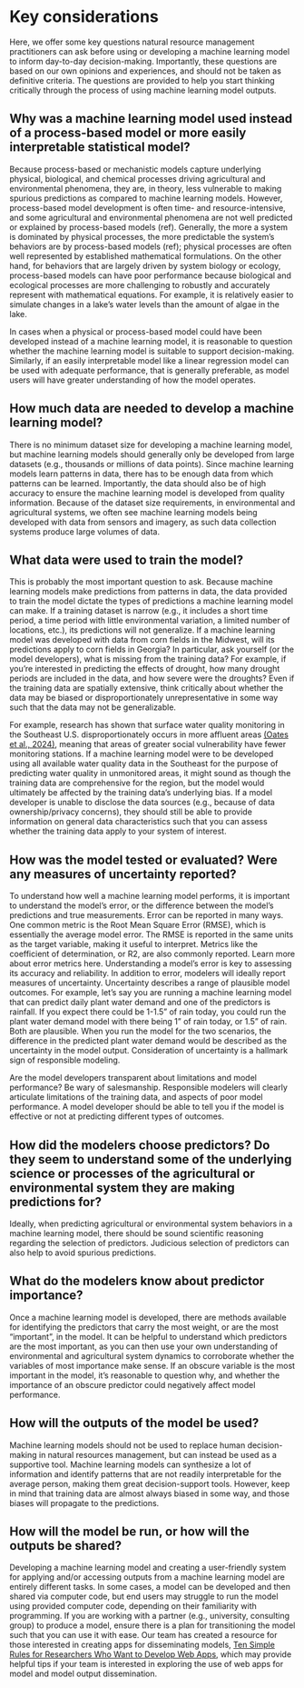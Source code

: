 # Key considerations

Here, we offer some key questions natural resource management practitioners can ask before using or developing a machine learning model to inform day-to-day decision-making. Importantly, these questions are based on our own opinions and experiences, and should not be taken as definitive criteria. The questions are provided to help you start thinking critically through the process of using machine learning model outputs. 

## Why was a machine learning model used instead of a process-based model or more easily interpretable statistical model?
Because process-based or mechanistic models capture underlying physical, biological, and chemical processes driving agricultural and environmental phenomena, they are, in theory, less vulnerable to making spurious predictions as compared to machine learning models. However, process-based model development is often time- and resource-intensive, and some agricultural and environmental phenomena are not well predicted or explained by process-based models (ref). Generally, the more a system is dominated by physical processes, the more predictable the system’s behaviors are by process-based models (ref); physical processes are often well represented by established mathematical formulations. On the other hand, for behaviors that are largely driven by system biology or ecology, process-based models can have poor performance because biological and ecological processes are more challenging to robustly and accurately represent with mathematical equations. For example, it is relatively easier to simulate changes in a lake’s water levels than the amount of algae in the lake. 

In cases when a physical or process-based model could have been developed instead of a machine learning model, it is reasonable to question whether the machine learning model is suitable to support decision-making. Similarly, if an easily interpretable model like a linear regression model can be used with adequate performance, that is generally preferable, as model users will have greater understanding of how the model operates.

## How much data are needed to develop a machine learning model? 
There is no minimum dataset size for developing a machine learning model, but machine learning models should generally only be developed from large datasets (e.g., thousands or millions of data points). Since machine learning models learn patterns in data, there has to be enough data from which patterns can be learned. Importantly, the data should also be of high accuracy to ensure the machine learning model is developed from quality information. Because of the dataset size requirements, in environmental and agricultural systems, we often see machine learning models being developed with data from sensors and imagery, as such data collection systems produce large volumes of data. 

## What data were used to train the model? 
This is probably the most important question to ask. Because machine learning models make predictions from patterns in data, the data provided to train the model dictate the types of predictions a machine learning model can make. If a training dataset is narrow (e.g., it includes a short time period, a time period with little environmental variation, a limited number of locations, etc.), its predictions will not generalize. If a machine learning model was developed with data from corn fields in the Midwest, will its predictions apply to corn fields in Georgia? In particular, ask yourself (or the model developers), what is missing from the training data? For example, if you’re interested in predicting the effects of drought, how many drought periods are included in the data, and how severe were the droughts? Even if the training data are spatially extensive, think critically about whether the data may be biased or disproportionately unrepresentative in some way such that the data may not be generalizable. 

For example, research has shown that surface water quality monitoring in the Southeast U.S. disproportionately occurs in more affluent areas [(Oates et al., 2024)](https://doi.org/10.22541/essoar.172191636.66550095/v2), meaning that areas of greater social vulnerability have fewer monitoring stations. If a machine learning model were to be developed using all available water quality data in the Southeast for the purpose of predicting water quality in unmonitored areas, it might sound as though the training data are comprehensive for the region, but the model would ultimately be affected by the training data’s underlying bias. If a model developer is unable to disclose the data sources (e.g., because of data ownership/privacy concerns), they should still be able to provide information on general data characteristics such that you can assess whether the training data apply to your system of interest.

## How was the model tested or evaluated? Were any measures of uncertainty reported?
To understand how well a machine learning model performs, it is important to understand the model’s error, or the difference between the model’s predictions and true measurements. Error can be reported in many ways. One common metric is the Root Mean Square Error (RMSE), which is essentially the average model error. The RMSE is reported in the same units as the target variable, making it useful to interpret. Metrics like the coefficient of determination, or R2, are also commonly reported. Learn more about error metrics here. Understanding a model’s error is key to assessing its accuracy and reliability. In addition to error, modelers will ideally report measures of uncertainty. Uncertainty describes a range of plausible model outcomes. For example, let’s say you are running a machine learning model that can predict daily plant water demand and one of the predictors is rainfall. If you expect there could be 1-1.5” of rain today, you could run the plant water demand model with there being 1” of rain today, or 1.5” of rain. Both are plausible. When you run the model for the two scenarios, the difference in the predicted plant water demand would be described as the uncertainty in the model output. Consideration of uncertainty is a hallmark sign of responsible modeling. 

Are the model developers transparent about limitations and model performance?
Be wary of salesmanship. Responsible modelers will clearly articulate limitations of the training data, and aspects of poor model performance. A model developer should be able to tell you if the model is effective or not at predicting different types of outcomes.

## How did the modelers choose predictors? Do they seem to understand some of the underlying science or processes of the agricultural or environmental system they are making predictions for?
Ideally, when predicting agricultural or environmental system behaviors in a machine learning model, there should be sound scientific reasoning regarding the selection of predictors. Judicious selection of predictors can also help to avoid spurious predictions.

## What do the modelers know about predictor importance?
Once a machine learning model is developed, there are methods available for identifying the predictors that carry the most weight, or are the most “important”, in the model. It can be helpful to understand which predictors are the most important, as you can then use your own understanding of environmental and agricultural system dynamics to corroborate whether the variables of most importance make sense. If an obscure variable is the most important in the model, it’s reasonable to question why, and whether the importance of an obscure predictor could negatively affect model performance. 

## How will the outputs of the model be used? 
Machine learning models should not be used to replace human decision-making in natural resources management, but can instead be used as a supportive tool. Machine learning models can synthesize a lot of information and identify patterns that are not readily interpretable for the average person, making them great decision-support tools. However, keep in mind that training data are almost always biased in some way, and those biases will propagate to the predictions. 

## How will the model be run, or how will the outputs be shared?
Developing a machine learning model and creating a user-friendly system for applying and/or accessing outputs from a machine learning model are entirely different tasks. In some cases, a model can be developed and then shared via computer code, but end users may struggle to run the model using provided computer code, depending on their familiarity with programming. If you are working with a partner (e.g., university, consulting group) to produce a model, ensure there is a plan for transitioning the model such that you can use it with ease. Our team has created a resource for those interested in creating apps for disseminating models, [Ten Simple Rules for Researchers Who Want to Develop Web Apps](https://journals.plos.org/ploscompbiol/article?id=10.1371/journal.pcbi.1009663), which may provide helpful tips if your team is interested in exploring the use of web apps for model and model output dissemination. 